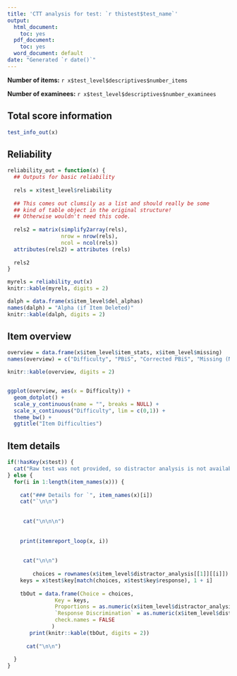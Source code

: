 ```yaml
---
title: 'CTT analysis for test: `r thistest$test_name`'
output:
  html_document:
    toc: yes
  pdf_document:
    toc: yes
  word_document: default
date: "Generated `r date()`"
---
```




**Number of items:** `r x$test_level$descriptives$number_items`

**Number of examinees:** `r x$test_level$descriptives$number_examinees`


## Total score information

```r
test_info_out(x)

```


## Reliability

```r
reliability_out = function(x) {
  ## Outputs for basic reliability
   
  rels = x$test_level$reliability
  
  ## This comes out clumsily as a list and should really be some 
  ## kind of table object in the original structure!
  ## Otherwise wouldn't need this code.
    
  rels2 = matrix(simplify2array(rels),
                 nrow = nrow(rels),
                 ncol = ncol(rels))
  attributes(rels2) = attributes (rels)  
  
  rels2
}

myrels = reliability_out(x)
knitr::kable(myrels, digits = 2)

dalph = data.frame(x$item_level$del_alphas)
names(dalph) = "Alpha (if Item Deleted)"
knitr::kable(dalph, digits = 2)
```

## Item overview

```r
overview = data.frame(x$item_level$item_stats, x$item_level$missing)
names(overview) = c("Difficulty", "PBiS", "Corrected PBiS", "Missing (N)", "Missing (p)")

knitr::kable(overview, digits = 2)


ggplot(overview, aes(x = Difficulty)) + 
  geom_dotplot() + 
  scale_y_continuous(name = "", breaks = NULL) +
  scale_x_continuous("Difficulty", lim = c(0,1)) +
  theme_bw() +
  ggtitle("Item Difficulties")

```


## Item details

```r
if(!hasKey(x$test)) {
  cat("Raw test was not provided, so distractor analysis is not available.\n")
} else {
  for(i in 1:length(item_names(x))) {
  
    cat("### Details for `", item_names(x)[i])
    cat("`\n\n")
  
    
     cat("\n\n\n")
  
   
    print(itemreport_loop(x, i))
   
   
     cat("\n\n")
  
        choices = rownames(x$item_level$distractor_analysis[[1]][[i]])
    keys = x$test$key[match(choices, x$test$key$response), 1 + i]
    
    tbOut = data.frame(Choice = choices,
               Key = keys,
               Proportions = as.numeric(x$item_level$distractor_analysis[[1]][[i]]),
               `Response Discrimination` = as.numeric(x$item_level$distractor_analysis[[2]][[i]]),
               check.names = FALSE
              )
       print(knitr::kable(tbOut, digits = 2))
    
      cat("\n\n")
    
  }
}

```



